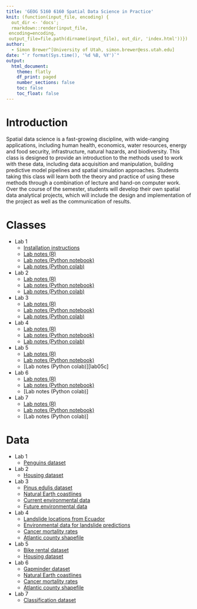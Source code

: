 ```yaml
---
title: 'GEOG 5160 6160 Spatial Data Science in Practice'
knit: (function(input_file, encoding) {
  out_dir <- 'docs';
  rmarkdown::render(input_file,
 encoding=encoding,
 output_file=file.path(dirname(input_file), out_dir, 'index.html'))})
author:
  - Simon Brewer^[University of Utah, simon.brewer@ess.utah.edu]
date: "`r format(Sys.time(), '%d %B, %Y')`"
output:
  html_document:
    theme: flatly
    df_print: paged
    number_sections: false
    toc: false
    toc_float: false
---
```


# Introduction

Spatial data science is a fast-growing discipline, with wide-ranging applications, including human health, economics, water resources, energy and food security, infrastructure, natural hazards, and biodiversity. This class is designed to provide an introduction to the methods used to work with these data, including data acquisition and manipulation, building predictive model pipelines and spatial simulation approaches. Students taking this class will learn both the theory and practice of using these methods through a combination of lecture and hand-on computer work. Over the course of the semester, students will develop their own spatial data analytical projects, which will include the design and implementation of the project as well as the communication of results. 

# Classes

- Lab 1
    - [Installation instructions][install]
    - [Lab notes (R)][lab01r]
    - [Lab notes (Python notebook)][lab01p]
    - [Lab notes (Python colab)][lab01c]
- Lab 2
    - [Lab notes (R)][lab02r]
    - [Lab notes (Python notebook)][lab02p]
    - [Lab notes (Python colab)][lab02c]
- Lab 3
    - [Lab notes (R)][lab03r]
    - [Lab notes (Python notebook)][lab03p]
    - [Lab notes (Python colab)][lab03c]
- Lab 4
    - [Lab notes (R)][lab04r]
    - [Lab notes (Python notebook)][lab04p]
    - [Lab notes (Python colab)][lab04c]
- Lab 5
    - [Lab notes (R)][lab05r]
    - [Lab notes (Python notebook)][lab05p]
    - [Lab notes (Python colab)][lab05c]
- Lab 6
    - [Lab notes (R)][lab06r]
    - [Lab notes (Python notebook)][lab06p]
    - [Lab notes (Python colab)]
- Lab 7
    - [Lab notes (R)][lab07r]
    - [Lab notes (Python notebook)][lab07p]
    - [Lab notes (Python colab)]

# Data

- Lab 1
    - [Penguins dataset][penguins]
- Lab 2
    - [Housing dataset][housing]
- Lab 3
    - [Pinus edulis dataset][pe_df]
    - [Natural Earth coastlines][ne_shp]
    - [Current environmental data][curr_env]
    - [Future environmental data][futr_env]
- Lab 4
    - [Landslide locations from Ecuador][lslpts]
    - [Environmental data for landslide predictions][lsl_ta]
    - [Cancer mortality rates][cancer]
    - [Atlantic county shapefile][atl_shp]
- Lab 5
    - [Bike rental dataset][bike]
    - [Housing dataset][housing]
- Lab 6
    - [Gapminder dataset][gap]
    - [Natural Earth coastlines][ne_shp]
    - [Cancer mortality rates][cancer]
    - [Atlantic county shapefile][atl_shp]
- Lab 7
    - [Classification dataset][class_data]
    

[install]: https://simonbrewer.github.io/geog5160/GEOG_5160_6160_Installation.html
[lab01r]: https://simonbrewer.github.io/geog5160/GEOG_5160_6160_lab01.html
[lab01p]: https://github.com/simonbrewer/geog5160/blob/main/GEOG_5160_6160_lab01.ipynb
[lab01c]: https://colab.research.google.com/drive/18oHWVeZJs-tHIkNGjsHMOtx0IVGZtlec?usp=sharing
[lab02r]: https://simonbrewer.github.io/geog5160/GEOG_5160_6160_lab02.html
[lab02p]: https://github.com/simonbrewer/geog5160/blob/main/GEOG_5160_6160_lab02.ipynb
[lab02c]: https://drive.google.com/file/d/1v6cTv3zA1YH7yvZHitBL5dstYRUgxOZq/view?usp=sharing
[lab03r]: https://simonbrewer.github.io/geog5160/GEOG_5160_6160_lab03.html
[lab03p]: https://github.com/simonbrewer/geog5160/blob/main/GEOG_5160_6160_lab03.ipynb
[lab03c]: https://drive.google.com/file/d/1SlhPrshvdMKUpi0gfmEobvlNwGuZmmec/view?usp=sharing
[lab04r]: https://simonbrewer.github.io/geog5160/GEOG_5160_6160_lab04.html
[lab04p]: https://github.com/simonbrewer/geog5160/blob/main/GEOG_5160_6160_lab04.ipynb
[lab04c]: https://colab.research.google.com/drive/11buvWJVZ3GPZasCv0wNlfqSzjLreTEQA?usp=sharing
[lab05r]: https://simonbrewer.github.io/geog5160/GEOG_5160_6160_lab05.html
[lab05p]: https://github.com/simonbrewer/geog5160/blob/main/GEOG_5160_6160_lab05.ipynb
[lab06r]: https://simonbrewer.github.io/geog5160/GEOG_5160_6160_lab06.html
[lab06p]: https://github.com/simonbrewer/geog5160/blob/main/GEOG_5160_6160_lab06.ipynb
[lab07r]: https://simonbrewer.github.io/geog5160/GEOG_5160_6160_lab07.html
[lab07p]: https://github.com/simonbrewer/geog5160/blob/main/GEOG_5160_6160_lab07.ipynb

[penguins]: https://drive.google.com/file/d/1Sb5uv2RP_gcNJDKmlEjBoSUOdETIq2Jf/view?usp=sharing
[housing]: https://drive.google.com/file/d/1pTBKamvTk7ZLsRIFKRNQ37_XU2J5y9XT/view?usp=sharing
[pe_df]: https://drive.google.com/file/d/1YUML4HEX1jLgpuiODJNMrxKlru8tCKJe/view?usp=sharing
[ne_shp]: https://drive.google.com/file/d/1IF2GT05HggO2OncDbDnp9ZF1toggj54r/view?usp=sharing
[curr_env]: https://drive.google.com/file/d/1tuyY7VFgkXWvppMwpTxYl-34lYa_4pyL/view?usp=sharing
[futr_env]: https://drive.google.com/file/d/1at_RvzwRTVdiFInV03hXOuvvfeo1iJjv/view?usp=sharing
[atl_shp]: https://drive.google.com/file/d/123_jTvrCbA80Gl0GmKCmLylB5RZf-1_5/view?usp=sharing
[cancer]: https://drive.google.com/file/d/1cgplF41EKtQ32vkDOf-y1W9lnwbAGg_u/view?usp=sharing
[lslpts]: https://drive.google.com/file/d/1x9bZXR86J-kFxufFvmNpbrid66krbONI/view?usp=sharing
[lsl_ta]: https://drive.google.com/file/d/1DO6eyL-N48rM-2pU4ddwMn4YFRoouYtM/view?usp=sharing
[bike]: https://drive.google.com/file/d/1vuFJPShROaRHSc_rJrRkskTiIQONjLzk/view?usp=sharing
[gap]: https://drive.google.com/file/d/1KKqQFDBv8Axditeo95wgRECrA9jCPchD/view?usp=sharing
[class_data]: https://drive.google.com/file/d/1282606hbmX2UuBd6IoKpXQy9TbS3-yZ7/view?usp=sharing
